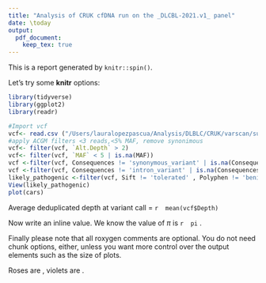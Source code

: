 ```yaml
---
title: "Analysis of CRUK cfDNA run on the _DLCBL-2021.v1_ panel"
date: \today
output:
  pdf_document:
    keep_tex: true
---
```


This is a report generated by `knitr::spin()`.

Let's try some **knitr** options:
```r
library(tidyverse)
library(ggplot2)
library(readr)

```


```r
#Import vcf
vcf<- read.csv ("/Users/lauralopezpascua/Analysis/DLBLC/CRUK/varscan/subtractions_edit/SCR16508-Baseline-c-0.varscan.annotation.tsv",sep="\t")
#apply ACGM filters <3 reads,<5% MAF, remove synonimous
vcf<- filter(vcf, `Alt.Depth` > 2)
vcf<- filter(vcf, `MAF` < 5 | is.na(MAF))
vcf <-filter(vcf, Consequences != 'synonymous_variant' | is.na(Consequences))
vcf <-filter(vcf, Consequences != 'intron_variant' | is.na(Consequences))
likely_pathogenic <-filter(vcf, Sift != 'tolerated' , Polyphen != 'benign')
View(likely_pathogenic)
plot(cars)
```
Average deduplicated depth at variant call = ``r  mean(vcf$Depth)``

Now write an inline value. We know the value of $\pi$ is
``r  pi  ``
.

Finally please note that all roxygen comments are
optional. You do not need chunk options, either,
unless you want more control over the output
elements such as the size of plots.

Roses are \textcolor{red}{red}, violets are \textcolor{blue}{blue}.